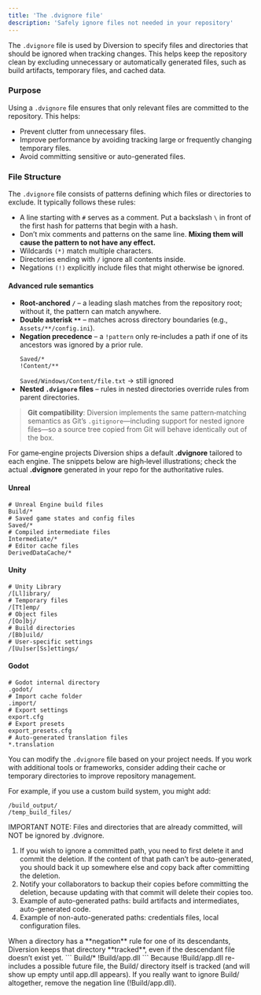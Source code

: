 ---
title: 'The .dvignore file'
description: 'Safely ignore files not needed in your repository'
---

The `.dvignore` file is used by Diversion to specify files and directories that should be ignored when tracking changes. This helps keep the repository clean by excluding unnecessary or automatically generated files, such as build artifacts, temporary files, and cached data.

### Purpose

Using a `.dvignore` file ensures that only relevant files are committed to the repository. This helps:

- Prevent clutter from unnecessary files.
- Improve performance by avoiding tracking large or frequently changing temporary files.
- Avoid committing sensitive or auto-generated files.

### File Structure

The `.dvignore` file consists of patterns defining which files or directories to exclude. It typically follows these rules:

- A line starting with `#` serves as a comment. Put a backslash `\` in front of the first hash for patterns that begin with a hash.
- Don’t mix comments and patterns on the same line. **Mixing them will cause the pattern to not have any effect.**
- Wildcards `(*)` match multiple characters.
- Directories ending with `/` ignore all contents inside.
- Negations `(!)` explicitly include files that might otherwise be ignored.

#### Advanced rule semantics

- **Root‑anchored `/`** – a leading slash matches from the repository root; without it, the pattern can match anywhere.
- **Double asterisk `**`** – matches across directory boundaries (e.g., `Assets/**/config.ini`).
- **Negation precedence** – a `!pattern` only re‑includes a path if one of its ancestors was ignored by a prior rule.
    ```text
    Saved/*
    !Content/**
    ```
    `Saved/Windows/Content/file.txt` -> still ignored
- **Nested `.dvignore` files** – rules in nested directories override rules from parent directories.

> **Git compatibility**: Diversion implements the same pattern‑matching semantics as Git’s `.gitignore`—including support for nested ignore files—so a source tree copied from Git will behave identically out of the box.

For game‑engine projects Diversion ships a default **.dvignore** tailored to each engine. The snippets below are high‑level illustrations; check the actual **.dvignore** generated in your repo for the authoritative rules.

#### Unreal
```
# Unreal Engine build files
Build/*
# Saved game states and config files
Saved/*
# Compiled intermediate files
Intermediate/*
# Editor cache files
DerivedDataCache/*
```

#### Unity
```
# Unity Library
/[Ll]ibrary/
# Temporary files
/[Tt]emp/
# Object files
/[Oo]bj/
# Build directories
/[Bb]uild/
# User-specific settings
/[Uu]ser[Ss]ettings/
```

#### Godot

```
# Godot internal directory
.godot/
# Import cache folder
.import/
# Export settings
export.cfg
# Export presets
export_presets.cfg
# Auto-generated translation files
*.translation
```

You can modify the `.dvignore` file based on your project needs. If you work with additional tools or frameworks, consider adding their cache or temporary directories to improve repository management.

For example, if you use a custom build system, you might add:

```
/build_output/
/temp_build_files/
```

<Note>
IMPORTANT NOTE: Files and directories that are already committed, will NOT be ignored by .dvignore.

1. If you wish to ignore a committed path, you need to first delete it and commit the deletion. If the content of that path can’t be auto-generated, you should back it up somewhere else and copy back after committing the deletion.
2. Notify your collaborators to backup their copies before committing the deletion, because updating with that commit will delete their copies too.
3. Example of auto-generated paths: build artifacts and intermediates, auto-generated code.
4. Example of non-auto-generated paths: credentials files, local configuration files.
</Note>

<Note title="Directory negation and visibility">
When a directory has a **negation** rule for one of its descendants, Diversion keeps that directory **tracked**, even if the descendant file doesn’t exist yet.
```
Build/*
!Build/app.dll
```
Because !Build/app.dll re-includes a possible future file, the Build/ directory itself is tracked (and will show up empty until app.dll appears).
If you really want to ignore Build/ altogether, remove the negation line (!Build/app.dll).
</Note>

